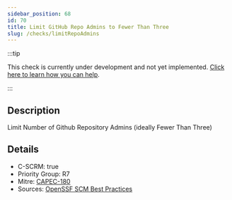 ```yaml
---
sidebar_position: 68
id: 70
title: Limit GitHub Repo Admins to Fewer Than Three
slug: /checks/limitRepoAdmins
---
```


<!-- BANNER:START -->
:::tip

This check is currently under development and not yet implemented. [Click here to learn how you can help](/contribute).

:::
<!-- BANNER:END -->

<!-- DESCRIPTION:START -->
## Description
Limit Number of Github Repository Admins (ideally Fewer Than Three)
<!-- DESCRIPTION:END -->

<!-- DETAILS:START -->
## Details
- C-SCRM: true
- Priority Group: R7
- Mitre: [CAPEC-180](https://capec.mitre.org/data/definitions/180.html)
- Sources: [OpenSSF SCM Best Practices](https://best.openssf.org/SCM-BestPractices/github/repository/repository_has_too_many_admins.html)

<!-- DETAILS:END -->
